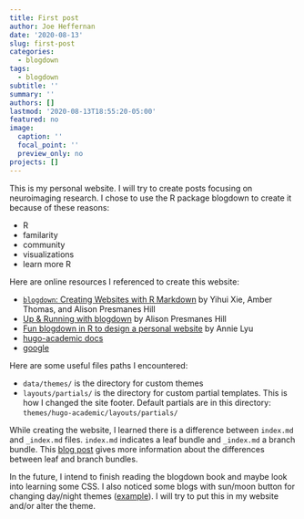 ```yaml
---
title: First post
author: Joe Heffernan
date: '2020-08-13'
slug: first-post
categories:
  - blogdown
tags:
  - blogdown
subtitle: ''
summary: ''
authors: []
lastmod: '2020-08-13T18:55:20-05:00'
featured: no
image:
  caption: ''
  focal_point: ''
  preview_only: no
projects: []
---
```


This is my personal website. I will try to create posts focusing on neuroimaging research. I chose to use the R package blogdown to create it because of these reasons:

* R
* familarity
* community
* visualizations
* learn more R

Here are online resources I referenced to create this website:

* [`blogdown`: Creating Websites with R Markdown](https://bookdown.org/yihui/blogdown/) by Yihui Xie, Amber Thomas, and Alison Presmanes Hill
* [Up & Running with blogdown](https://alison.rbind.io/post/2017-06-12-up-and-running-with-blogdown/) by Alison Presmanes Hill
* [Fun blogdown in R to design a personal website](https://annielyu.com/2020/01/12/blogdown-website/) by Annie Lyu
* [hugo-academic docs](https://sourcethemes.com/academic/docs/)
* [google](google.com)

Here are some useful files paths I encountered:

* `data/themes/` is the directory for custom themes
* `layouts/partials/` is the directory for custom partial templates. This is how I changed the site footer. Default partials are in this directory: `themes/hugo-academic/layouts/partials/` 

While creating the website, I learned there is a difference between `index.md` and `_index.md` files. `index.md` indicates a leaf bundle and `_index.md` a branch bundle. This [blog post](https://scripter.co/hugo-leaf-and-branch-bundles/) gives more information about the differences between leaf and branch bundles.

In the future, I intend to finish reading the blogdown book and maybe look into learning some CSS. I also noticed some blogs with sun/moon button for changing day/night themes ([example](https://radu-matei.com/blog/dark-mode/)). I will try to put this in my website and/or alter the theme.